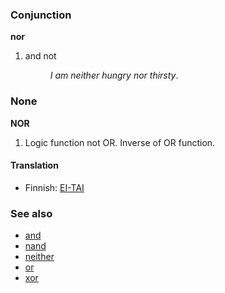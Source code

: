 ===Conjunction===
'''nor'''

# and not
#: ''I am neither hungry nor thirsty''.

===None===
'''NOR'''
#Logic function not OR. Inverse of OR function.

====Translation====

*Finnish: [[EI-TAI]]

===See also===
*[[and]]
*[[nand]]
*[[neither]]
*[[or]]
*[[xor]]